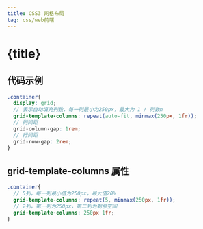 ```yaml
---
title: CSS3 网格布局
tag: css/web前端
---
```


# {title}

## 代码示例
```scss
.container{
  display: grid;
  // 表示自动填充列数，每一列最小为250px，最大为 1 / 列数n
  grid-template-columns: repeat(auto-fit, minmax(250px, 1fr));
  // 列间距
  grid-column-gap: 1rem;
  // 行间距
  grid-row-gap: 2rem;
}
```

## grid-template-columns 属性
```scss
.container{
  // 5列，每一列最小值为250px，最大值20%
  grid-template-columns: repeat(5, minmax(250px, 1fr));
  // 2列，第一列为250px，第二列为剩余空间
  grid-template-columns: 250px 1fr;
}
```
